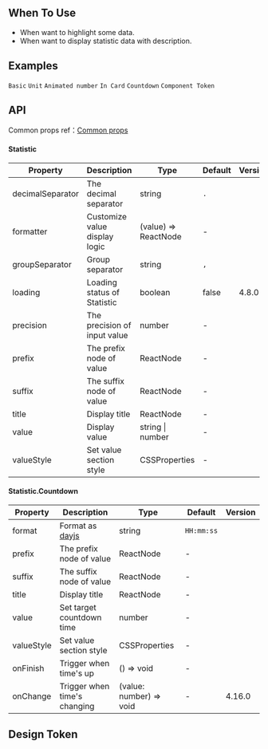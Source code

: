 

<Meta of={StatisticStories} />

        
## When To Use

- When want to highlight some data.
- When want to display statistic data with description.

## Examples

<code src="./demo/basic.tsx">Basic</code>
<code src="./demo/unit.tsx">Unit</code>
<code src="./demo/animated.tsx">Animated number</code>
<code src="./demo/card.tsx" background="grey">In Card</code>
<code src="./demo/countdown.tsx">Countdown</code>
<code src="./demo/component-token.tsx" debug>Component Token</code>

## API

Common props ref：[Common props](/docs/react/common-props)

#### Statistic

| Property         | Description                   | Type                 | Default | Version |
| ---------------- | ----------------------------- | -------------------- | ------- | ------- |
| decimalSeparator | The decimal separator         | string               | `.`     |         |
| formatter        | Customize value display logic | (value) => ReactNode | -       |         |
| groupSeparator   | Group separator               | string               | `,`     |         |
| loading          | Loading status of Statistic   | boolean              | false   | 4.8.0   |
| precision        | The precision of input value  | number               | -       |         |
| prefix           | The prefix node of value      | ReactNode            | -       |         |
| suffix           | The suffix node of value      | ReactNode            | -       |         |
| title            | Display title                 | ReactNode            | -       |         |
| value            | Display value                 | string \| number     | -       |         |
| valueStyle       | Set value section style       | CSSProperties        | -       |         |

#### Statistic.Countdown

| Property | Description | Type | Default | Version |
| --- | --- | --- | --- | --- |
| format | Format as [dayjs](https://day.js.org/) | string | `HH:mm:ss` |  |
| prefix | The prefix node of value | ReactNode | - |  |
| suffix | The suffix node of value | ReactNode | - |  |
| title | Display title | ReactNode | - |  |
| value | Set target countdown time | number | - |  |
| valueStyle | Set value section style | CSSProperties | - |  |
| onFinish | Trigger when time's up | () => void | - |  |
| onChange | Trigger when time's changing | (value: number) => void | - | 4.16.0 |

## Design Token

``` <ComponentTokenTable component="Statistic"></ComponentTokenTable>

